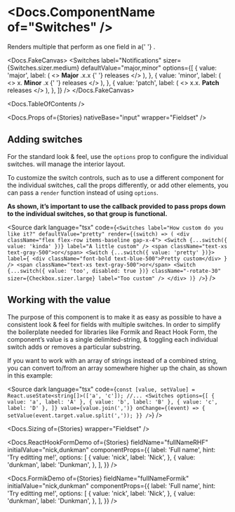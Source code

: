 


<Meta of={Stories} />

# <Docs.ComponentName of="Switches" />

<div>
  Renders multiple <Docs of="Switch" /> that perform as one field in a{' '}
  <Docs of="Fieldset" />.
</div>

<Docs.FakeCanvas>
  <Switches
    label="Notifications"
    sizer={Switches.sizer.medium}
    defaultValue="major,minor"
    options={[
      {
        value: 'major',
        label: (
          <>
            <strong>Major</strong>
            <span className="text-gray-400" aria-hidden>
              .x.x
            </span>{' '}
            releases
          </>
        ),
      },
      {
        value: 'minor',
        label: (
          <>
            <span className="text-gray-400" aria-hidden>
              x.
            </span>
            <strong>Minor</strong>
            <span className="text-gray-400" aria-hidden>
              .x
            </span>{' '}
            releases
          </>
        ),
      },
      {
        value: 'patch',
        label: (
          <>
            <span className="text-gray-400" aria-hidden>
              x.x.
            </span>
            <strong>Patch</strong> releases
          </>
        ),
      },
    ]}
  />
</Docs.FakeCanvas>

<Docs.TableOfContents />

<Docs.Props of={Stories} nativeBase="input" wrapper="Fieldset" />

## Adding switches

For the standard look & feel, use the `options` prop to configure the individual
switches. <Docs of="Switchex" /> will manage the interior layout.

<Canvas of={Stories.StandardLayout} sourceState="shown" />

To customize the switch controls, such as to use a different component for the
individual switches, call the props differently, or add other elements, you can
pass a `render` function instead of using `options`.

<strong>
  As shown, it’s important to use the callback provided to pass props down to
  the individual switches, so that group is functional.
</strong>

<Canvas of={Stories.CustomLayout} sourceState="none" />

<Source
  dark
  language="tsx"
  code={`
    <Switches
      label="How custom do you like it?"
      defaultValue="pretty"
      render={(switch) => (
        <div className="flex flex-row items-baseline gap-x-4">
          <Switch {...switch({ value: 'kinda' })} label="A little custom" />
          <span className="text-xs text-gray-500">or</span>
          <Switch
            {...switch({ value: 'pretty' })}>
            label={
              <div className="font-bold text-blue-500">Pretty custom</div>
            }
          />
          <span className="text-xs text-gray-500">or</span>
          <Switch
            {...switch({ value: 'too', disabled: true })}
            className="-rotate-30"
            sizer={Checkbox.sizer.large}
            label="Too custom"
          />
        </div>
      )}
    />
  `}
/>

## Working with the value

The purpose of this component is to make it as easy as possible to have a
consistent look & feel for fields with multiple switches. In order to simplify
the boilerplate needed for libraries like Formik and React Hook Form, the
component’s value is a single delimited-string, & toggling each individual
switch adds or removes a particular substring.

If you want to work with an array of strings instead of a combined string, you
can convert to/from an array somewhere higher up the chain, as shown in this
example:

<Source
  dark
  language="tsx"
  code={`
    const [value, setValue] = React.useState<string[]>(['a', 'c']);
    //...
    <Switches
      options={[
        { value: 'a', label: 'A' },
        { value: 'b', label: 'B' },
        { value: 'c', label: 'D' },
      ]}
      value={value.join(',')}
      onChange={(event) => {
        setValue(event.target.value.split(','));
      }}
    />
  `}
/>

<Docs.Sizing of={Stories} wrapper="Fieldset" />

<Docs.ReactHookFormDemo
  of={Stories}
  fieldName="fullNameRHF"
  initialValue="nick,dunkman"
  componentProps={{
    label: 'Full name',
    hint: 'Try editting me!',
    options: [
      {
        value: 'nick',
        label: 'Nick',
      },
      {
        value: 'dunkman',
        label: 'Dunkman',
      },
    ],
  }}
/>

<Docs.FormikDemo
  of={Stories}
  fieldName="fullNameFormik"
  initialValue="nick,dunkman"
  componentProps={{
    label: 'Full name',
    hint: 'Try editting me!',
    options: [
      {
        value: 'nick',
        label: 'Nick',
      },
      {
        value: 'dunkman',
        label: 'Dunkman',
      },
    ],
  }}
/>

